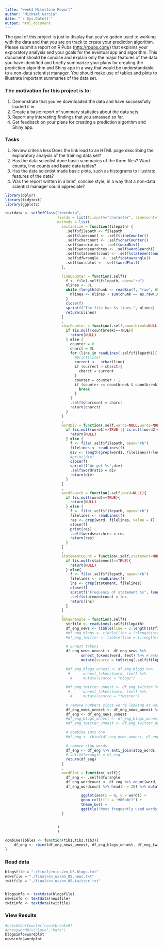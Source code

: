```yaml
---
title: "week3 Milestone Report"
author: "Michael Garcia"
date: "`r Sys.Date()`"
output: html_document
---
```


The goal of this project is just to display that you've gotten used to working with the data and that you are on track to create your prediction algorithm. Please submit a report on R Pubs (<http://rpubs.com/>) that explains your exploratory analysis and your goals for the eventual app and algorithm. This document should be concise and explain only the major features of the data you have identified and briefly summarize your plans for creating the prediction algorithm and Shiny app in a way that would be understandable to a non-data scientist manager. You should make use of tables and plots to illustrate important summaries of the data set.

### The motivation for this project is to:

1.  Demonstrate that you've downloaded the data and have successfully loaded it in.
2.  Create a basic report of summary statistics about the data sets.
3.  Report any interesting findings that you amassed so far.
4.  Get feedback on your plans for creating a prediction algorithm and Shiny app.

### Tasks

1.  Review criteria less Does the link lead to an HTML page describing the exploratory analysis of the training data set?
2.  Has the data scientist done basic summaries of the three files? Word counts, line counts and basic data tables?
3.  Has the data scientist made basic plots, such as histograms to illustrate features of the data?
4.  Was the report written in a brief, concise style, in a way that a non-data scientist manager could appreciate?

```r
library(dplyr)
library(tidytext)
library(ggplot2)
```

```r
textdata <- setRefClass("textdata",
                        fields = list(filepath="character", linecount="ANY", charcount="ANY", wordratio="ANY", wordsearchres="ANY", statementcount="ANY", dfwrangle="ANY", wordplot="ANY"), 
                        methods = list(
                          initialize = function(filepath) {
                            .self$filepath <- filepath
                            .self$linecount <- .self$lineCounter()
                            .self$charcount <- .self$charCounter()
                            .self$wordratio <- .self$wordDiv()
                            .self$wordsearchres <- .self$wordSearch()
                            .self$statementcount <- .self$statementCount()
                            .self$dfwrangle  <- .self$datawrangle()
                            .self$wordplot <- .self$wordPlot()
                          },
                          
                          lineCounter = function(.self){
                            f <- file(.self$filepath, open="rb")
                            nlines <- 0L
                            while (length(chunk <- readBin(f, "raw", 65536)) > 0){
                              nlines <- nlines + sum(chunk == as.raw(10L))
                            }
                            close(f)
                            sprintf("The file has %s lines.", nlines)
                            return(nlines)
                          }
                          ,
                          charCounter = function(.self,countbreak=NULL){
                            if (is.null(countbreak)==TRUE){
                              return(NULL)
                            } else {
                              counter = 0
                              charct = 0L
                              for (line in readLines(.self$filepath)){
                                #print(line)
                                current <-  nchar(line)
                                if (current > charct){
                                  charct = current
                                }
                                counter = counter + 1
                                if (counter == countbreak & countbreak !=0){
                                  break
                                } 
                              }
                              .self$charcount = charct
                              return(charct)
                            }
                          }
                          ,
                          wordDiv = function(.self,word1=NULL,word2=NULL){
                            if (is.null(word1)==TRUE || is.null(word2)==TRUE){
                              return(NULL)
                            } else {
                              f <- file(.self$filepath, open="rb")
                              filelines <- readLines(f)
                              div <- length(grep(word1, filelines))/length(grep(word2, filelines))
                              #print(div)
                              close(f)
                              sprintf("We get %s",div)
                              .self$wordratio = div
                              return(div)
                            }
                          }
                          ,
                          wordSearch = function(.self,word=NULL){
                            if (is.null(word)==TRUE){
                              return(NULL)
                            } else {
                              f <- file(.self$filepath, open="rb")
                              filelines <- readLines(f)
                              res <- grep(word, filelines, value = T)
                              close(f)
                              print(res)
                              .self$wordsearchres = res
                              return(res)
                            }
                          }
                          ,
                          statementCount = function(.self,statement=NULL){
                            if (is.null(statement)==TRUE){
                              return(NULL)
                            } else{
                              f <- file(.self$filepath, open="rb")
                              filelines <- readLines(f)
                              lns <- grep(statement, filelines)
                              close(f)
                              sprintf("Frequency of statement %s", length(lns))
                              .self$statementcount = lns
                              return(lns)
                            }
                          }
                          ,
                          datawrangle = function(.self){
                            strfile <- readLines(.self$filepath)
                            df_eng_news <- tibble(line = 1:length(strfile), text = strfile)
                            #df_eng_blogs <- tibble(line = 1:length(str_eng_blogs), text = str_eng_blogs)
                            #df_eng_twitter <- tibble(line = 1:length(str_eng_twitter), text = str_eng_twitter)
                            
                            # unnest tokens
                            df_eng_news_unnest <- df_eng_news %>% 
                                   unnest_tokens(word, text) %>% # makes lowercase
                                   mutate(source = toString(.self$filepath))
                            
                            #df_eng_blogs_unnest <- df_eng_blogs %>% 
                             #      unnest_tokens(word, text) %>% 
                              #     mutate(source = "blogs")
                            
                            #df_eng_twitter_unnest <- df_eng_twitter %>% 
                             #      unnest_tokens(word, text) %>% 
                              #     mutate(source = "twitter")
                            
                            # remove numbers since we're looking at words
                            df_eng_news_unnest <- df_eng_news_unnest %>% filter(!grepl("[0-9]", word))
                            df_eng <- df_eng_news_unnest
                            #df_eng_blogs_unnest <- df_eng_blogs_unnest %>% filter(!grepl("[0-9]", word))
                            #df_eng_twitter_unnest <- df_eng_twitter_unnest %>% filter(!grepl("[0-9]", word))
                            
                            # combine into one
                            #df_eng <- rbind(df_eng_news_unnest, df_eng_blogs_unnest, df_eng_twitter_unnest)
                            
                            # remove stop words
                            df_eng <- df_eng %>% anti_join(stop_words, by = "word")
                            #.self$dfwrangle = df_eng
                            return(df_eng)
                          }
                          ,
                          wordPlot = function(.self){
                            df_eng <- .self$dfwrangle
                            df_eng_wordcount <- df_eng %>% count(word, sort = TRUE)     
                            df_eng_wordcount %>% head(n = 20) %>% mutate(word = reorder(word, n)) %>% 
                                   
                                   ggplot(aes(x = n, y = word)) +
                                   geom_col(fill = "#00abff") +
                                   theme_bw() +
                                   ggtitle("Most frequently used words in the English language")
                          }
                          
                          
                        )
                        )

combineTibbles <- function(tib1,tib2,tib3){
    df_eng <- rbind(df_eng_news_unnest, df_eng_blogs_unnest, df_eng_twitter_unnest)
}


```


### Read data
```r
blogsfile = "./final/en_us/en_US.blogs.txt"
newsfile = "./final/en_us/en_US.news.txt"
twitfile = "./final/en_us/en_US.twitter.txt"


blogsinfo <- textdata(blogsfile)
newsinfo <- textdata(newsfile)
twitinfo <- textdata(twitfile)
```


### View Results
```r
#bres$charCounter(countbreak=0)
#bres$wordDiv("love","hate")
blogsinfo$wordplot
newsinfo$wordplot
```
























